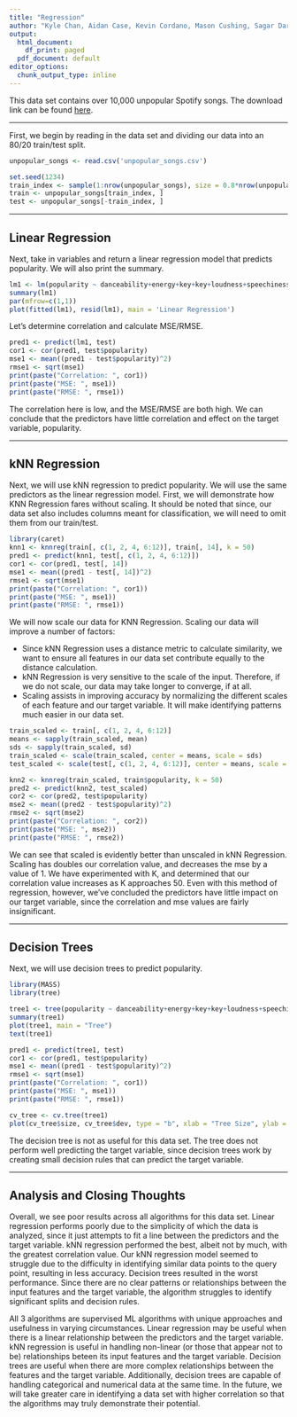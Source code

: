 ```yaml
---
title: "Regression"
author: "Kyle Chan, Aidan Case, Kevin Cordano, Mason Cushing, Sagar Darnal"
output:
  html_document:
    df_print: paged
  pdf_document: default
editor_options:
  chunk_output_type: inline
---
```


This data set contains over 10,000 unpopular Spotify songs. The download link can be found [here](https://www.kaggle.com/datasets/estienneggx/spotify-unpopular-songs).

---

First, we begin by reading in the data set and dividing our data into an 80/20 train/test split.

```r
unpopular_songs <- read.csv('unpopular_songs.csv')

set.seed(1234)
train_index <- sample(1:nrow(unpopular_songs), size = 0.8*nrow(unpopular_songs), replace = FALSE)
train <- unpopular_songs[train_index, ]
test <- unpopular_songs[-train_index, ]
```

---

## Linear Regression
Next, take in variables and return a linear regression model that predicts popularity. We will also print the summary.

```r
lm1 <- lm(popularity ~ danceability+energy+key+key+loudness+speechiness+acousticness+liveness+valence+tempo+duration_ms, data = train)
summary(lm1)
par(mfrow=c(1,1))
plot(fitted(lm1), resid(lm1), main = 'Linear Regression')
```

Let's determine correlation and calculate MSE/RMSE.

```r
pred1 <- predict(lm1, test)
cor1 <- cor(pred1, test$popularity)
mse1 <- mean((pred1 - test$popularity)^2)
rmse1 <- sqrt(mse1)
print(paste("Correlation: ", cor1))
print(paste("MSE: ", mse1))
print(paste("RMSE: ", rmse1))
```

The correlation here is low, and the MSE/RMSE are both high. We can conclude that the predictors have little correlation and effect on the target variable, popularity.

---

## kNN Regression
Next, we will use kNN regression to predict popularity. We will use the same predictors as the linear regression model. First, we will demonstrate how KNN Regression fares without scaling. It should be noted that since, our data set also includes columns meant for classification, we will need to omit them from our train/test.

```r
library(caret)
knn1 <- knnreg(train[, c(1, 2, 4, 6:12)], train[, 14], k = 50)
pred1 <- predict(knn1, test[, c(1, 2, 4, 6:12)])
cor1 <- cor(pred1, test[, 14])
mse1 <- mean((pred1 - test[, 14])^2)
rmse1 <- sqrt(mse1)
print(paste("Correlation: ", cor1))
print(paste("MSE: ", mse1))
print(paste("RMSE: ", rmse1))
```

We will now scale our data for KNN Regression. Scaling our data will improve a number of factors: 

- Since kNN Regression uses a distance metric to calculate similarity, we want to ensure all features in our data set contribute equally to the distance calculation. 
- kNN Regression is very sensitive to the scale of the input. Therefore, if we do not scale, our data may take longer to converge, if at all.
- Scaling assists in improving accuracy by normalizing the different scales of each feature and our target variable. It will make identifying patterns much easier in our data set.

```r
train_scaled <- train[, c(1, 2, 4, 6:12)]
means <- sapply(train_scaled, mean)
sds <- sapply(train_scaled, sd)
train_scaled <- scale(train_scaled, center = means, scale = sds)
test_scaled <- scale(test[, c(1, 2, 4, 6:12)], center = means, scale = sds)
```


```r
knn2 <- knnreg(train_scaled, train$popularity, k = 50)
pred2 <- predict(knn2, test_scaled)
cor2 <- cor(pred2, test$popularity)
mse2 <- mean((pred2 - test$popularity)^2)
rmse2 <- sqrt(mse2)
print(paste("Correlation: ", cor2))
print(paste("MSE: ", mse2))
print(paste("RMSE: ", rmse2))
```

We can see that scaled is evidently better than unscaled in kNN Regression. Scaling has doubles our correlation value, and decreases the mse by a value of 1. We have experimented with K, and determined that our correlation value increases as K approaches 50. Even with this method of regression, however, we've concluded the predictors have little impact on our target variable, since the correlation and mse values are fairly insignificant.

---

## Decision Trees
Next, we will use decision trees to predict popularity.

```r
library(MASS)
library(tree)

tree1 <- tree(popularity ~ danceability+energy+key+key+loudness+speechiness+acousticness+liveness+valence+tempo+duration_ms, data = train)
summary(tree1)
plot(tree1, main = "Tree")
text(tree1)
```

```r
pred1 <- predict(tree1, test)
cor1 <- cor(pred1, test$popularity)
mse1 <- mean((pred1 - test$popularity)^2)
rmse1 <- sqrt(mse1)
print(paste("Correlation: ", cor1))
print(paste("MSE: ", mse1))
print(paste("RMSE: ", rmse1))
```

```r
cv_tree <- cv.tree(tree1)
plot(cv_tree$size, cv_tree$dev, type = "b", xlab = "Tree Size", ylab = "Mean Squared Error", main = "Cross Validation")
```

The decision tree is not as useful for this data set. The tree does not perform well predicting the target variable, since decision trees work by creating small decision rules that can predict the target variable.

---

## Analysis and Closing Thoughts

Overall, we see poor results across all algorithms for this data set. Linear regression performs poorly due to the simplicity of which the data is analyzed, since it just attempts to fit a line between the predictors and the target variable. kNN regression performed the best, albeit not by much, with the greatest correlation value. Our kNN regression model seemed to struggle due to the difficulty in identifying similar data points to the query point, resulting in less accuracy. Decision trees resulted in the worst performance. Since there are no clear patterns or relationships between the input features and the target variable, the algorithm struggles to identify significant splits and decision rules. 

All 3 algorithms are supervised ML algorithms with unique approaches and usefulness in varying circumstances. Linear regression may be useful when there is a linear relationship between the predictors and the target variable. kNN regression is useful in handling non-linear (or those that appear not to be) relationships beteen its input features and the target variable. Decision trees are useful when there are more complex relationships between the features and the target variable. Additionally, decision trees are capable of handling categorical and numerical data at the same time. In the future, we will take greater care in identifying a data set with higher correlation so that the algorithms may truly demonstrate their potential.
